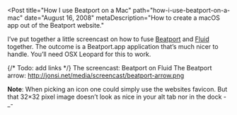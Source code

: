 
<Post
  title="How I use Beatport on a Mac"
  path="how-i-use-beatport-on-a-mac"
  date="August 16, 2008"
  metaDescription="How to create a macOS app out of the Beatport website."
>

I’ve put together a little screencast on how to fuse [Beatport](https://www.beatport.com/) and
[Fluid](http://fluidapp.com/) together. The outcome is a Beatport.app application that’s much nicer
to handle. You’ll need OSX Leopard for this to work.

{/* Todo: add links */}
The screencast: Beatport on Fluid
The Beatport arrow: http://jonsi.net/media/screencast/beatport-arrow.png

**Note**: When picking an icon one could simply use the websites favicon. But that 32×32 pixel
image doesn’t look as nice in your alt tab nor in the dock -_-

</Post>